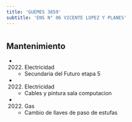 ```yaml
---
title: 'GUEMES 3859'
subtitle: 'ENS N° 06 VICENTE LOPEZ Y PLANES'
---
```


#


## Mantenimiento

*  (2022) Electricidad 
    + Secundaria del Futuro etapa 5

*  (2022) Electricidad 
    + Cables y pintura sala computacion

*  (2022) Gas 
    + Cambio de llaves de paso de estufas



